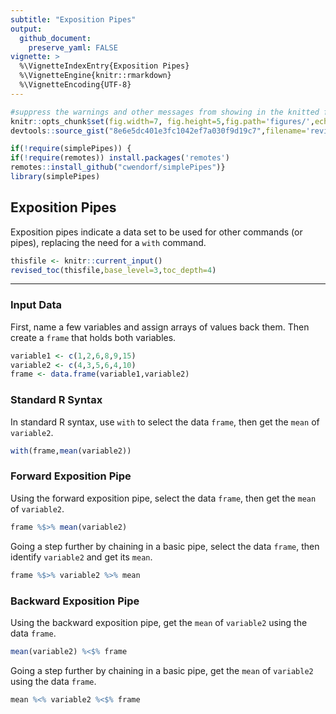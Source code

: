 ```yaml
---
subtitle: "Exposition Pipes"
output:
  github_document:
    preserve_yaml: FALSE
vignette: >
  %\VignetteIndexEntry{Exposition Pipes}
  %\VignetteEngine{knitr::rmarkdown}
  %\VignetteEncoding{UTF-8}
---
```


```r
#suppress the warnings and other messages from showing in the knitted file.
knitr::opts_chunk$set(fig.width=7, fig.height=5,fig.path='figures/',echo=TRUE,warning=FALSE,message=FALSE)
devtools::source_gist("8e6e5dc401e3fc1042ef7a030f9d19c7",filename='revised_toc.R')
```

```r
if(!require(simplePipes)) {
if(!require(remotes)) install.packages('remotes')
remotes::install_github("cwendorf/simplePipes")}
library(simplePipes)
```

## Exposition Pipes

Exposition pipes indicate a data set to be used for other commands (or pipes), replacing the need for a `with` command.

```r
thisfile <- knitr::current_input()
revised_toc(thisfile,base_level=3,toc_depth=4)
```

---

### Input Data

First, name a few variables and assign arrays of values back them. Then create a `frame` that holds both variables.

```r
variable1 <- c(1,2,6,8,9,15)
variable2 <- c(4,3,5,6,4,10)
frame <- data.frame(variable1,variable2)
```

### Standard R Syntax

In standard R syntax, use `with` to select the data `frame`, then get the `mean` of `variable2`.

```r
with(frame,mean(variable2))
```

### Forward Exposition Pipe

Using the forward exposition pipe, select the data `frame`, then get the `mean` of `variable2`.

```r
frame %$>% mean(variable2)
```

Going a step further by chaining in a basic pipe, select the data `frame`, then identify `variable2` and get its `mean`.

```r
frame %$>% variable2 %>% mean
```

### Backward Exposition Pipe

Using the backward exposition pipe, get the `mean` of `variable2` using the data `frame`. 

```r
mean(variable2) %<$% frame
```

Going a step further by chaining in a basic pipe, get the `mean` of `variable2` using the data `frame`.

```r
mean %<% variable2 %<$% frame
```
